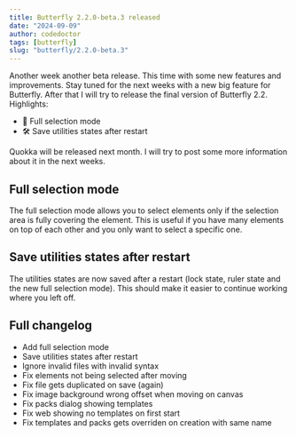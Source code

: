```yaml
---
title: Butterfly 2.2.0-beta.3 released
date: "2024-09-09"
author: codedoctor
tags: [butterfly]
slug: "butterfly/2.2.0-beta.3"
---
```


Another week another beta release. This time with some new features and improvements.
Stay tuned for the next weeks with a new big feature for Butterfly.
After that I will try to release the final version of Butterfly 2.2.
Highlights:

- 🔧 Full selection mode
- 🛠 Save utilities states after restart

Quokka will be released next month. I will try to post some more information about it in the next weeks.

## Full selection mode

The full selection mode allows you to select elements only if the selection area is fully covering the element. This is useful if you have many elements on top of each other and you only want to select a specific one.

## Save utilities states after restart

The utilities states are now saved after a restart (lock state, ruler state and the new full selection mode). This should make it easier to continue working where you left off.

## Full changelog

* Add full selection mode
* Save utilities states after restart
* Ignore invalid files with invalid syntax
* Fix elements not being selected after moving
* Fix file gets duplicated on save (again)
* Fix image background wrong offset when moving on canvas
* Fix packs dialog showing templates
* Fix web showing no templates on first start
* Fix templates and packs gets overriden on creation with same name
